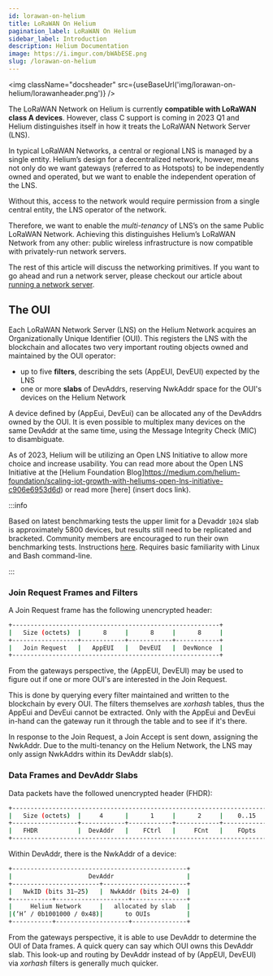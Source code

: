 ```yaml
---
id: lorawan-on-helium
title: LoRaWAN On Helium
pagination_label: LoRaWAN On Helium
sidebar_label: Introduction
description: Helium Documentation
image: https://i.imgur.com/bWAbESE.png
slug: /lorawan-on-helium
---
```



<img className="docsheader" src={useBaseUrl('img/lorawan-on-helium/lorawanheader.png')} />

The LoRaWAN Network on Helium is currently **compatible with LoRaWAN class A devices**. However,
class C support is coming in 2023 Q1 and Helium distinguishes itself in how it treats the LoRaWAN
Network Server (LNS).

In typical LoRaWAN Networks, a central or regional LNS is managed by a single entity. Helium’s
design for a decentralized network, however, means not only do we want gateways (referred to as
Hotspots) to be independently owned and operated, but we want to enable the independent operation of
the LNS.

Without this, access to the network would require permission from a single central entity, the LNS
operator of the network.

Therefore, we want to enable the _multi-tenancy_ of LNS’s on the same Public LoRaWAN Network.
Achieving this distinguishes Helium’s LoRaWAN Network from any other: public wireless infrastructure
is now compatible with privately-run network servers.

The rest of this article will discuss the networking primitives. If you want to go ahead and run a
network server, please checkout our article about
[running a network server](/use-the-network/run-a-network-server).

## The OUI

Each LoRaWAN Network Server (LNS) on the Helium Network acquires an Organizationally Unique
Identifier (OUI). This registers the LNS with the blockchain and allocates two very important
routing objects owned and maintained by the OUI operator:

- up to five **filters**, describing the sets (AppEUI, DevEUI) expected by the LNS
- one or more **slabs** of DevAddrs, reserving NwkAddr space for the OUI's devices on the Helium
  Network

A device defined by (AppEui, DevEui) can be allocated any of the DevAddrs owned by the OUI. It is
even possible to multiplex many devices on the same DevAddr at the same time, using the Message
Integrity Check (MIC) to disambiguate.

As of 2023, Helium will be utilizing an Open LNS Initiative to allow more choice and increase usability.
You can read more about the Open LNS Initiative at the [Helium Foundation Blog]https://medium.com/helium-foundation/scaling-iot-growth-with-heliums-open-lns-initiative-c906e6953d6d) or read more [here] (insert docs link).

:::info

Based on latest benchmarking tests the upper limit for a Devaddr `1024` slab is approximately 5800
devices, but results still need to be replicated and bracketed. Community members are encouraged to
run their own benchmarking tests. Instructions
[here](https://docs.helium.com/use-the-network/run-a-network-server/router-benchmarking). Requires
basic familiarity with Linux and Bash command-line.

:::

### Join Request Frames and Filters

A Join Request frame has the following unencrypted header:

```bash
+---------------------------------------------------------+
|   Size (octets)  |      8     |      8     |      8     |
+------------------+------------+------------+------------+
|   Join Request   |   AppEUI   |   DevEUI   |  DevNonce  |
+---------------------------------------------------------+
```

From the gateways perspective, the (AppEUI, DevEUI) may be used to figure out if one or more OUI's
are interested in the Join Request.

This is done by querying every filter maintained and written to the blockchain by every OUI. The
filters themselves are _xorhash_ tables, thus the AppEui and DevEui cannot be extracted. Only with
the AppEui and DevEui in-hand can the gateway run it through the table and to see if it's there.

In response to the Join Request, a Join Accept is sent down, assigning the NwkAddr. Due to the
multi-tenancy on the Helium Network, the LNS may only assign NwkAddrs within its DevAddr slab(s).

### Data Frames and DevAddr Slabs

Data packets have the followed unencrypted header (FHDR):

```bash
+----------------------------------------------------------------------+
|   Size (octets)  |     4      |      1     |      2     |    0..15   |
+------------------+------------+------------+------------+------------+
|   FHDR           |  DevAddr   |    FCtrl   |     FCnt   |    FOpts   |
+----------------------------------------------------------------------+
```

Within DevAddr, there is the NwkAddr of a device:

```bash
+------------------------------------------------+
|                     DevAddr                    |
+------------------------+-----------------------+
|   NwkID (bits 31–25)   |  NwkAddr (bits 24–0)  |
+-----------+--------------------+---------------+
|     Helium Network     |   allocated by slab   |
|(‘H’ / 0b1001000 / 0x48)|      to OUIs          |
+-----------+--------------------+---------------+
```

From the gateways perspective, it is able to use DevAddr to determine the OUI of Data frames. A
quick query can say which OUI owns this DevAddr slab. This look-up and routing by DevAddr instead of
by \(AppEUI, DevEUI\) via _xorhash_ filters is generally much quicker.
